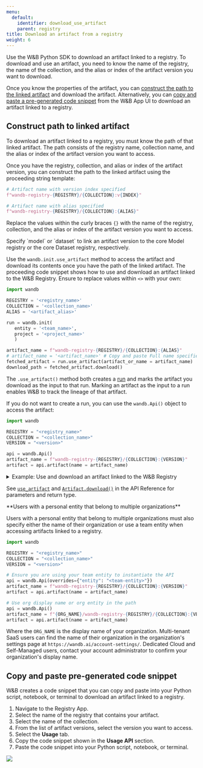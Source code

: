 ```yaml
---
menu:
  default:
    identifier: download_use_artifact
    parent: registry
title: Download an artifact from a registry
weight: 6
---
```


Use the W&B Python SDK to download an artifact linked to a registry. To download and use an artifact, you need to know the name of the registry, the name of the collection, and the alias or index of the artifact version you want to download. 

Once you know the properties of the artifact, you can [construct the path to the linked artifact](#construct-path-to-linked-artifact) and download the artifact. Alternatively, you can [copy and paste a pre-generated code snippet](#copy-and-paste-pre-generated-code-snippet) from the W&B App UI to download an artifact linked to a registry. 


## Construct path to linked artifact

To download an artifact linked to a registry, you must know the path of that linked artifact. The path consists of the registry name, collection name, and the alias or index of the artifact version you want to access. 

Once you have the registry, collection, and alias or index of the artifact version, you can construct the path to the linked artifact using the proceeding string template:

```python
# Artifact name with version index specified
f"wandb-registry-{REGISTRY}/{COLLECTION}:v{INDEX}"

# Artifact name with alias specified
f"wandb-registry-{REGISTRY}/{COLLECTION}:{ALIAS}"
```

Replace the values within the curly braces `{}` with the name of the registry, collection, and the alias or index of the artifact version you want to access.

<Note>
Specify `model` or `dataset` to link an artifact version to the core Model registry or the core Dataset registry, respectively.
</Note>

Use the `wandb.init.use_artifact` method to access the artifact and download its contents once you have the path of the linked artifact. The proceeding code snippet shows how to use and download an artifact linked to the W&B Registry. Ensure to replace values within `<>` with your own:

```python
import wandb

REGISTRY = '<registry_name>'
COLLECTION = '<collection_name>'
ALIAS = '<artifact_alias>'

run = wandb.init(
   entity = '<team_name>',
   project = '<project_name>'
   )  

artifact_name = f"wandb-registry-{REGISTRY}/{COLLECTION}:{ALIAS}"
# artifact_name = '<artifact_name>' # Copy and paste Full name specified on the Registry App
fetched_artifact = run.use_artifact(artifact_or_name = artifact_name)  
download_path = fetched_artifact.download()  
```

The `.use_artifact()` method both creates a [run](/models/runs/) and marks the artifact you download as the input to that run. 
Marking an artifact as the input to a run enables W&B to track the lineage of that artifact. 

If you do not want to create a run, you can use the `wandb.Api()` object to access the artifact:

```python
import wandb

REGISTRY = "<registry_name>"
COLLECTION = "<collection_name>"
VERSION = "<version>"

api = wandb.Api()
artifact_name = f"wandb-registry-{REGISTRY}/{COLLECTION}:{VERSION}"
artifact = api.artifact(name = artifact_name)
```

<details>
<summary>Example: Use and download an artifact linked to the W&B Registry</summary>

The proceeding code example shows how a user can download an artifact linked to a collection called `phi3-finetuned` in the **Fine-tuned Models** registry. The alias of the artifact version is set to `production`.

```python
import wandb

TEAM_ENTITY = "product-team-applications"
PROJECT_NAME = "user-stories"

REGISTRY = "Fine-tuned Models"
COLLECTION = "phi3-finetuned"
ALIAS = 'production'

# Initialize a run inside the specified team and project
run = wandb.init(entity=TEAM_ENTITY, project = PROJECT_NAME)

artifact_name = f"wandb-registry-{REGISTRY}/{COLLECTION}:{ALIAS}"

# Access an artifact and mark it as input to your run for lineage tracking
fetched_artifact = run.use_artifact(artifact_or_name = name)  

# Download artifact. Returns path to downloaded contents
downloaded_path = fetched_artifact.download()  
```
</details>



See [`use_artifact`](/models/ref/python/experiments/run#use_artifact) and [`Artifact.download()`](/models/ref/python/experiments/artifact#download) in the API Reference for parameters and return type.

<Note>
**Users with a personal entity that belong to multiple organizations**

Users with a personal entity that belong to multiple organizations must also specify either the name of their organization or use a team entity when accessing artifacts linked to a registry.

```python
import wandb

REGISTRY = "<registry_name>"
COLLECTION = "<collection_name>"
VERSION = "<version>"

# Ensure you are using your team entity to instantiate the API
api = wandb.Api(overrides={"entity": "<team-entity>"})
artifact_name = f"wandb-registry-{REGISTRY}/{COLLECTION}:{VERSION}"
artifact = api.artifact(name = artifact_name)

# Use org display name or org entity in the path
api = wandb.Api()
artifact_name = f"{ORG_NAME}/wandb-registry-{REGISTRY}/{COLLECTION}:{VERSION}"
artifact = api.artifact(name = artifact_name)
```

Where the `ORG_NAME` is the display name of your organization. Multi-tenant SaaS users can find the name of their organization in the organization's settings page at `https://wandb.ai/account-settings/`. Dedicated Cloud and Self-Managed users, contact your account administrator to confirm your organization's display name.
</Note>

## Copy and paste pre-generated code snippet

W&B creates a code snippet that you can copy and paste into your Python script, notebook, or terminal to download an artifact linked to a registry.

1. Navigate to the Registry App.
2. Select the name of the registry that contains your artifact.
3. Select the name of the collection.
4. From the list of artifact versions, select the version you want to access.
5. Select the **Usage** tab.
6. Copy the code snippet shown in the **Usage API** section.
7. Paste the code snippet into your Python script, notebook, or terminal.

<Frame>
    <img src="/images/registry/find_usage_in_registry_ui.gif"  />
</Frame>